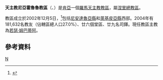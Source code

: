 {{Infobox Roman Catholic diocese
|Roman Catholic Diocese of = 天主教尼亞霍魯魯教區
|Latin name of diocese = Dioecesis Nyahururensis
|image =
|caption =
|location = [[肯亞|肯亞]]
|territory =尼安達魯亞縣和萊基皮亞縣西部
|population = 181,632
|rite = 拉丁禮
|patron =
|province = 涅里
|established = 2002年
|cathedral =聖母無原罪主教座堂
|co-cathedral =
|leadership = 
|website =
|教宗 =
|metropolitan =
|ordinary = 若瑟·姆巴蒂阿
|coadjutor bishop =
|auxiliary =
}}

'''天主教尼亞霍魯魯教區'''（{{lang-la|Dioecesis Nyahururensis}}、{{lang-sw|Jimbo Katoliki Nyahururu}}）是[[肯亞|肯亞]]一個[[羅馬天主教|羅馬天主教]][[教區|教區]]，屬[[天主教涅里總教區|涅里總教區]]。

教區成立於2002年12月5日，<ref>{{Cite web |url=http://www.vatican.va/holy_father/john_paul_ii/apost_constitutions/documents/hf_jp-ii_apc_20021205_nyahururensis_lt.html |title=升為教區的宗座憲令 |access-date=2014-03-09 |archive-date=2014-05-18 |archive-url=https://web.archive.org/web/20140518003326/http://www.vatican.va/holy_father/john_paul_ii/apost_constitutions/documents/hf_jp-ii_apc_20021205_nyahururensis_lt.html |dead-url=no }}</ref>包括[[尼安達魯亞縣|尼安達魯亞縣]]和[[萊基皮亞縣|萊基皮亞縣]]西部。2004年有181,632名教友（佔轄區總人口27.0%）、廿六個堂區、廿九名司鐸。現任教區主教為[[若瑟·姆巴蒂阿|若瑟·姆巴蒂阿]]。
==參考資料==
{{reflist}}
{{肯雅天主教教區}}
[[Category:肯亞天主教教區|N]]